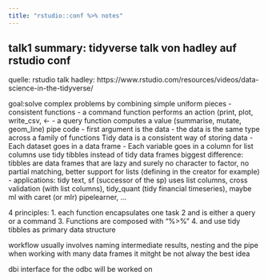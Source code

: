 ```yaml
---
title: "rstudio::conf %>% notes"
---
```


## talk1 summary: tidyverse talk von hadley auf rstudio conf

quelle: rstudio talk hadley: https://www.rstudio.com/resources/videos/data-science-in-the-tidyverse/

goal:solve complex problems by combining simple uniform pieces
-consistent functions
  - a command function performs an action (print, plot, write_csv, <-
  - a query function computes a value (summarise, mutate, geom_line)
pipe code
 - first argument is the data
 - the data is the same type across a family of functions
Tidy data is a consistent way of storing data
 - Each dataset goes in a data frame
 - Each variable goes in a column
for list columns use tidy tibbles instead of tidy data frames
biggest difference: tibbles are data frames that are lazy and surely
no character to factor, no partial matching, better support for lists (defining in the creator for example)
- applications: tidy text, sf (successor of the sp) uses list columns, cross validation (with list columns), tidy_quant (tidy financial timeseries), maybe ml with caret (or mlr) pipelearner, ...

4 principles:
1. each function encapsulates one task
2 and is either a query or a command
3. Functions are composed with "%>%"
4. and use tidy tibbles as primary data structure

workflow usually involves naming intermediate results, nesting and the pipe
when working with many data frames it mitght be not alway the best idea

dbi interface for the odbc will be worked on

